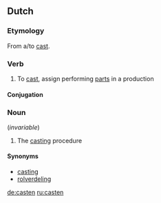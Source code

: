 ==Dutch==

===Etymology===
From {{etyl|en|nl}} a/to [[cast]].

===Verb===
{{nl-verb|wk-t}}

# To [[cast]], assign performing [[parts]] in a production

====Conjugation====
{{nl-conj-wk|cast|dt=tt}}

===Noun===
{{infl|nl|noun|g=n}} (''invariable'')

# The [[casting]] procedure

====Synonyms====
* [[casting]]
* [[rolverdeling]]

[[de:casten]]
[[ru:casten]]